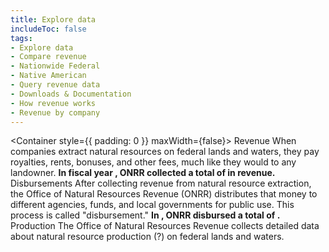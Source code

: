 ```yaml
---
title: Explore data
includeToc: false
tags: 
- Explore data
- Compare revenue
- Nationwide Federal
- Native American
- Query revenue data
- Downloads & Documentation
- How revenue works
- Revenue by company
---
```


<Container style={{ padding: 0 }} maxWidth={false}>
  <Box mb={10}>
    <ExploreData>
      <Revenue>
        <ExploreDataMap />
        <Container>
          <Grid container>
            <Grid item md={12}>
              <Box mb={1} color="secondary.main" borderBottom={5}>
                <Box component="h2" color="secondary.dark">Revenue</Box>
              </Box>
              <Typography variant="body1">
                When companies extract natural resources on federal lands and waters, they pay royalties, rents, bonuses, and other fees, much like they would to any landowner. <strong>In fiscal year <Year />, ONRR collected a total of <LocationTotal location='Nationwide Federal' /> in revenue.</strong>
              </Typography>
            </Grid>
          </Grid>
        </Container>
        <ExploreDataCompare title="Compare revenue" />
        <NationalSummary title="Nationwide revenue summary" />
        <Locations title="Top locations" />
        <Commodities title="Top commodities" />
        <Company title="Revenue companies" />
      </Revenue>
      <Disbursements>
        <ExploreDataMap />
        <Container>
          <Grid container>
            <Grid item md={12}>
              <Box mb={1} color="secondary.main" borderBottom={5}>
                <Box component="h2" color="secondary.dark">Disbursements</Box>
              </Box>
              <Typography variant="body1">
                After collecting revenue from natural resource extraction, the Office of Natural Resources Revenue (ONRR) distributes that money to different agencies, funds, and local governments for public use. This process is called "disbursement."  <strong>In <Year />, ONRR disbursed a total of <LocationTotal location='Nationwide Federal' />.</strong>
              </Typography>
            </Grid>
          </Grid>
        </Container>
        <ExploreDataCompare title="Compare disbursements" />
        <NationalSummary title="Disbursements over time" />
      </Disbursements>
      <Production>
        <ExploreDataMap />
        <Container>
          <Grid container>
            <Grid item md={12}>
              <Box mb={1} color="secondary.main" borderBottom={5}>
                <Box component="h2" color="secondary.dark">Production</Box>
              </Box>
              <Typography variant="body1">
                The Office of Natural Resources Revenue collects detailed data about natural resource production (?) on federal lands and waters.
              </Typography>
            </Grid>
          </Grid>
        </Container>
        <ExploreDataCompare title="Compare oil production" />
        <NationalSummary title="Oil production over time" />
        <Locations title="Top locations" />
      </Production>
    </ExploreData>
  </Box>
</Container>
